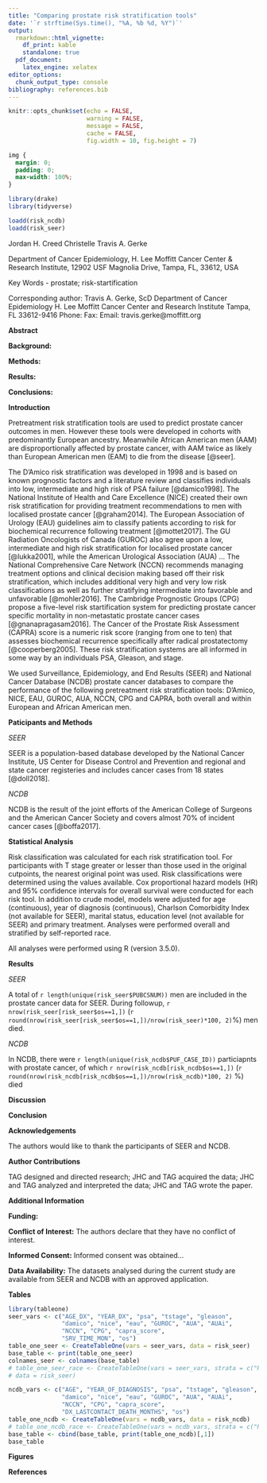 ```yaml
---
title: "Comparing prostate risk stratification tools"
date: '`r strftime(Sys.time(), "%A, %b %d, %Y")`'
output:
  rmarkdown::html_vignette:
    df_print: kable
    standalone: true
  pdf_document: 
    latex_engine: xelatex
editor_options: 
  chunk_output_type: console
bibliography: references.bib
---
```


```r
knitr::opts_chunk$set(echo = FALSE,
                      warning = FALSE,
                      message = FALSE,
                      cache = FALSE,
                      fig.width = 10, fig.height = 7)

```

```css
img {
  margin: 0;
  padding: 0;
  max-width: 100%;
}
```

```r
library(drake)
library(tidyverse)
```

```r
loadd(risk_ncdb)
loadd(risk_seer)
```

Jordan H. Creed
Christelle 
Travis A. Gerke 

Department of Cancer Epidemiology, H. Lee Moffitt Cancer Center & Research Institute, 12902 USF Magnolia Drive, Tampa, FL, 33612, USA

Key Words - prostate; risk-startification

Corresponding author:
Travis A. Gerke, ScD
Department of Cancer Epidemiology
H. Lee Moffitt Cancer Center and Research Institute 
Tampa, FL 33612-9416
Phone: 
Fax:
Email: travis.gerke@moffitt.org

\newpage

**Abstract**

**Background:**

**Methods:**

**Results:**

**Conclusions:**

\newpage

**Introduction**

Pretreatment risk stratification tools are used to predict prostate cancer 
outcomes in men. However these tools were developed in cohorts with predominantly
European ancestry. Meanwhile African American men (AAM) are disproportionally affected
by prostate cancer, with AAM twice as likely than European American men (EAM) to
die from the disease [@seer]. 

The D'Amico risk stratification was developed in 1998 and is based on known 
prognostic factors and a literature review and classifies individuals into low,
intermediate and high risk of PSA failure [@damico1998]. 
The National Institute of Health and Care Excellence (NICE) created their own 
risk stratification for providing treatment recommendations to men with 
localised prostate cancer [@graham2014]. The European Association of Urology 
(EAU) guidelines aim to classify patients according to risk for biochemical 
recurrence following treatment [@mottet2017]. The GU Radiation Oncologists of
Canada (GUROC) also agree upon a low, intermediate and high risk stratification 
for localised prostate cancer [@lukka2001], while the American Urological 
Association (AUA) ...
The National Comprehensive Care Network (NCCN) recommends managing treatment
options and clinical decision making based off their risk stratification, which 
includes additional very high and very low risk classifications as well as 
further stratifying intermediate into favorable and unfavorable [@mohler2016].
The Cambridge Prognostic Groups (CPG) propose a five-level risk startification system 
for predicting prostate cancer specific mortality in non-metastatic prostate 
cancer cases [@gnanapragasam2016]. The Cancer of the Prostate Risk Assessment 
(CAPRA) score is a numeric risk score (ranging from one to ten) that assesses
biochemical recurrence specifically after radical prostatectomy [@cooperberg2005].
These risk stratification systems are all informed in some way by an individuals
PSA, Gleason, and stage. 

We used Surveillance, Epidemiology, and End Results (SEER) and National Cancer
Database (NCDB) prostate cancer databases to compare the performance of the 
following pretreatment risk stratification tools: D'Amico, NICE, EAU, GUROC, AUA,
NCCN, CPG and CAPRA, both overall and within European and African American men. 

**Paticipants and Methods**

*SEER*

SEER is a population-based database developed by the National Cancer Institute,
US Center for Disease Control and Prevention and regional and state cancer 
registeries and includes cancer cases from 18 states [@doll2018]. 

*NCDB*

NCDB is the result of the joint efforts of the American College of Surgeons and
the American Cancer Society and covers almost 70% of incident cancer cases
[@boffa2017]. 

**Statistical Analysis**

Risk classification was calculated for each risk stratification tool. For 
participants with T stage greater or lesser than those used in the original 
cutpoints, the nearest original point was used. Risk classifications were
determined using the values available. Cox proportional hazard models
(HR) and 95% confidence intervals for overall survival were conducted for each
risk tool. In addition to crude model, models were adjusted for age (continuous),
year of diagnosis (continuous), Charlson Comorbidity Index (not available for 
SEER), marital status, education level (not available for SEER) and primary 
treatment.  Analyses were performed overall and stratified by self-reported 
race.

All analyses were performed using R (version 3.5.0). 

**Results**

*SEER*

A total of `r length(unique(risk_seer$PUBCSNUM))` men are included in the 
prostate cancer data for SEER. During followup, `r nrow(risk_seer[risk_seer$os==1,])` (`r round(nrow(risk_seer[risk_seer$os==1,])/nrow(risk_seer)*100, 2)`%) men died.

*NCDB*

In NCDB, there were `r length(unique(risk_ncdb$PUF_CASE_ID))` particiapnts with prostate cancer, of which `r nrow(risk_ncdb[risk_ncdb$os==1,])` (`r round(nrow(risk_ncdb[risk_ncdb$os==1,])/nrow(risk_ncdb)*100, 2)` %) died

**Discussion**

**Conclusion**

\newpage

**Acknowledgements**

The authors would like to thank the participants of SEER and NCDB. 

**Author Contributions**

TAG designed and directed research; JHC and TAG acquired the data; JHC and TAG
analyzed and interpreted the data; JHC and TAG wrote the paper. 

**Additional Information**

**Funding:**

**Conflict of Interest:** The authors declare that they have no conflict of interest. 

**Informed Consent:** Informed consent was obtained...

**Data Availability:** The datasets analysed during the current study are 
available from SEER and NCDB with an approved application. 

\newpage

**Tables**

```r
library(tableone)
seer_vars <- c("AGE_DX", "YEAR_DX", "psa", "tstage", "gleason", 
               "damico", "nice", "eau", "GUROC", "AUA", "AUAi", 
               "NCCN", "CPG", "capra_score",
               "SRV_TIME_MON", "os")
table_one_seer <- CreateTableOne(vars = seer_vars, data = risk_seer)
base_table <- print(table_one_seer)
colnames_seer <- colnames(base_table)
# table_one_seer_race <- CreateTableOne(vars = seer_vars, strata = c("RACE1V"), 
# data = risk_seer)

ncdb_vars <- c("AGE", "YEAR_OF_DIAGNOSIS", "psa", "tstage", "gleason", 
               "damico", "nice", "eau", "GUROC", "AUA", "AUAi", 
               "NCCN", "CPG", "capra_score",
               "DX_LASTCONTACT_DEATH_MONTHS", "os")
table_one_ncdb <- CreateTableOne(vars = ncdb_vars, data = risk_ncdb)
# table_one_ncdb_race <- CreateTableOne(vars = ncdb_vars, strata = c("RACE"), data = risk_ncdb)
base_table <- cbind(base_table, print(table_one_ncdb)[,1])
base_table
```

\newpage

**Figures**

\newpage

**References**